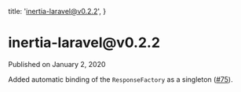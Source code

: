 
  title: 'inertia-laravel@v0.2.2',
}

<h1>inertia-laravel@v0.2.2</h1>

<div className="-mt-8 mb-12 text-base font-medium text-gray-600">Published on January 2, 2020</div>

Added automatic binding of the `ResponseFactory` as a singleton ([#75](https://github.com/inertiajs/inertia-laravel/pull/75)).
